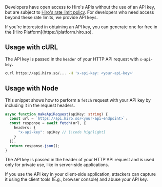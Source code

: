 Developers have open access to Hiro's APIs without the use of an API key, but are subject to [Hiro's rate limit policy](./rate-limiting). For developers who need access beyond these rate limits, we provide API keys.

<Callout title='Where can I get an API key?'>
If you're interested in obtaining an API key, you can generate one for free in the [Hiro Platform](https://platform.hiro.so).
</Callout>

## Usage with cURL

The API key is passed in the `header` of your HTTP API request with `x-api-key`.

```bash title="Terminal"
curl https://api.hiro.so/... -H 'x-api-key: <your-api-key>'
```

## Usage with Node

This snippet shows how to perform a `fetch` request with your API key by including it in the request headers.

```ts title="fetch.ts"
async function makeApiRequest(apiKey: string) {
  const url = `https://api.hiro.so/<your-api-endpoint>`;
  const response = await fetch(url, {
    headers: {
      "x-api-key": apiKey // [!code highlight]
    }
  });
  return response.json();
}
```

<Callout title="Caution" type="warn">
The API key is passed in the header of your HTTP API request and is used only for private use, like in server-side applications.

If you use the API key in your client-side application, attackers can capture it using the client tools (E.g., browser console) and abuse your API key.
</Callout>
